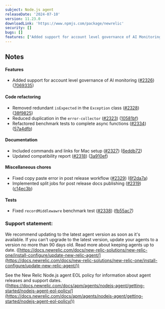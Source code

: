 ```yaml
---
subject: Node.js agent
releaseDate: '2024-07-10'
version: 11.23.0
downloadLink: 'https://www.npmjs.com/package/newrelic'
security: []
bugs: []
features: ["Added support for account level governance of AI Monitoring"]
---
```


## Notes

#### Features

* Added support for account level governance of AI monitoring ([#2326](https://github.com/newrelic/node-newrelic/pull/2326)) ([7069335](https://github.com/newrelic/node-newrelic/commit/7069335bfee38b1774da00bdbb63138ebf38da90))

#### Code refactoring

* Removed redundant `isExpected` in the `Exception` class ([#2328](https://github.com/newrelic/node-newrelic/pull/2328)) ([38f9825](https://github.com/newrelic/node-newrelic/commit/38f982564c0e0b93f17146be8beed005f9405ead))
* Reduced duplication in the `error-collector` ([#2323](https://github.com/newrelic/node-newrelic/pull/2323)) ([10581bf](https://github.com/newrelic/node-newrelic/commit/10581bf8cdad5c61c25dc1309ad97ca36d58cf79))
* Refactored benchmark tests to complete async functions ([#2334](https://github.com/newrelic/node-newrelic/pull/2334)) ([57a4dfb](https://github.com/newrelic/node-newrelic/commit/57a4dfb77c0408cbd81291c71db770005a0f2b5a))

#### Documentation

* Included commands and links for Mac setup ([#2327](https://github.com/newrelic/node-newrelic/pull/2327)) ([6eddb72](https://github.com/newrelic/node-newrelic/commit/6eddb721b676b246e5ace28bea75c6cd723d5ddb))
* Updated compatibility report ([#2318](https://github.com/newrelic/node-newrelic/pull/2318)) ([3a910ef](https://github.com/newrelic/node-newrelic/commit/3a910ef29c76cfd05903f01fb84d6775f8669578))

#### Miscellaneous chores

* Fixed copy paste error in post release workflow ([#2329](https://github.com/newrelic/node-newrelic/pull/2329)) ([6f2da7a](https://github.com/newrelic/node-newrelic/commit/6f2da7a2a07ce699f8d6ef859b4a90f0bd68df15))
* Implemented split jobs for post release docs publishing ([#2319](https://github.com/newrelic/node-newrelic/pull/2319)) ([c14ec3b](https://github.com/newrelic/node-newrelic/commit/c14ec3b7020f43f6515609346f3b2f9586e63430))

#### Tests

* Fixed `recordMiddlewawre` benchmark test ([#2338](https://github.com/newrelic/node-newrelic/pull/2338)) ([fb55ac7](https://github.com/newrelic/node-newrelic/commit/fb55ac7e19a26c76d19ead169664e40e0df4b822))

### Support statement:

We recommend updating to the latest agent version as soon as it's available. If you can't upgrade to the latest version, update your agents to a version no more than 90 days old. Read more about keeping agents up to date. ([https://docs.newrelic.com/docs/new-relic-solutions/new-relic-one/install-configure/update-new-relic-agent/](https://docs.newrelic.com/docs/new-relic-solutions/new-relic-one/install-configure/update-new-relic-agent/))

See the New Relic Node.js agent EOL policy for information about agent releases and support dates. ([https://docs.newrelic.com/docs/apm/agents/nodejs-agent/getting-started/nodejs-agent-eol-policy/](https://docs.newrelic.com/docs/apm/agents/nodejs-agent/getting-started/nodejs-agent-eol-policy/))
